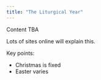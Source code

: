 ```yaml
---
title: "The Liturgical Year"
---
```



:::{.callout-caution}
Content TBA
:::

Lots of sites online will explain this.

Key points:

- Christmas is fixed
- Easter varies